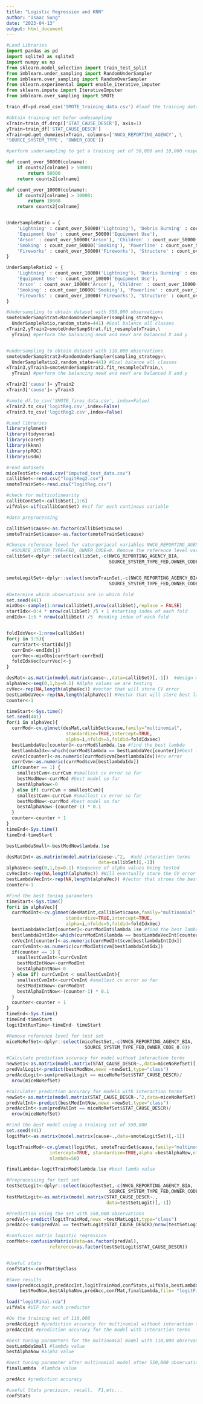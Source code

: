 ---
title: "Logistic Regression and KNN"
author: "Isaac Sung"
date: "2023-04-13"
output: html_document
---



```{python,eval=FALSE}
#Load Libraries
import pandas as pd
import sqlite3 as sqlite3
import numpy as np
from sklearn.model_selection import train_test_split
from imblearn.under_sampling import RandomUnderSampler
from imblearn.over_sampling import RandomOverSampler
from sklearn.experimental import enable_iterative_imputer 
from sklearn.impute import IterativeImputer
from imblearn.over_sampling import SMOTE

```

```{python,eval=FALSE}
train_df=pd.read_csv('SMOTE_training_data.csv') #load the training data

```

```{python,eval =FALSE}
#obtain training set befor undesampling
xTrain=train_df.drop(['STAT_CAUSE_DESCR'], axis=1) 
yTrain=train_df['STAT_CAUSE_DESCR']
xTrain=pd.get_dummies(xTrain, columns=['NWCG_REPORTING_AGENCY', \
'SOURCE_SYSTEM_TYPE', 'OWNER_CODE'])

```

```{python,eval=FALSE}


#perform undersampling to get a training set of 50,000 and 10,000 respectively

def count_over_50000(colname):
    if counts2[colname] > 50000:
        return 50000
    return counts2[colname]

def count_over_10000(colname):
    if counts2[colname] > 10000:
        return 10000
    return counts2[colname]


UnderSampleRatio = {
    'Lightning' : count_over_50000('Lightning'), 'Debris Burning' : count_over_50000('Debris Burning'), 'Campfire' : count_over_50000('Campfire'), 
    'Equipment Use' : count_over_50000('Equipment Use'),    
    'Arson' : count_over_50000('Arson'), 'Children' : count_over_50000('Children'), 'Railroad' : count_over_50000('Railroad'),
    'Smoking' : count_over_50000('Smoking'), 'Powerline' : count_over_50000('Powerline'),
    'Fireworks' : count_over_50000('Fireworks'), 'Structure' : count_over_50000('Structure')
}

UnderSampleRatio2 = {
    'Lightning' : count_over_10000('Lightning'), 'Debris Burning' : count_over_10000('Debris Burning'), 'Campfire' : count_over_10000('Campfire'), 
    'Equipment Use' : count_over_10000('Equipment Use'),    
    'Arson' : count_over_10000('Arson'), 'Children' : count_over_10000('Children'), 'Railroad' : count_over_10000('Railroad'),
    'Smoking' : count_over_10000('Smoking'), 'Powerline' : count_over_10000('Powerline'),
    'Fireworks' : count_over_10000('Fireworks'), 'Structure' : count_over_10000('Structure')
}

#Undersampling to obtain dataset with 550,000 observations
smoteUnderSampStrat=RandomUnderSampler(sampling_strategy=\
  UnderSampleRatio,random_state=441) #Goal balance all classes
xTrain2,yTrain2=smoteUnderSampStrat.fit_resample(xTrain,\
  yTrain) #perform the balancing newX and newY are balanced X and y


#undersampling to obtain dataset with 110,000 observations
smoteUnderSampStrat2=RandomUnderSampler(sampling_strategy=\
  UnderSampleRatio2,random_state=441) #Goal balance all classes
xTrain3,yTrain3=smoteUnderSampStrat2.fit_resample(xTrain,\
  yTrain) #perform the balancing newX and newY are balanced X and y


```

```{python,eval=FALSE}
xTrain2['cause']= yTrain2
xTrain3['cause']= yTrain3
```



```{python,eval=FALSE}

#smote_df.to_csv('SMOTE_fires_data.csv', index=False)
xTrain2.to_csv('logitReg.csv',index=False)
xTrain3.to_csv('logitReg2.csv',index=False)

```

```{R,eval=FALSE}
#Load libraries
library(glmnet)
library(tidyverse)
library(caret)
library(kknn)
library(pROC)
library(usdm)

#read datasets
miceTestSet<-read.csv("imputed_test_data.csv")
callibSet<-read.csv("logitReg2.csv")
smoteTrainSet<-read.csv("logitReg.csv")

```
```{R}
#check for multicolinearity
callibContSet<-callibSet[,1:6]
vifVals<-vif(callibContSet) #vif for each continous variable
```


```{R,eval=FALSE}
#data preprocessing

callibSet$cause<-as.factor(callibSet$cause)
smoteTrainSet$cause<-as.factor(smoteTrainSet$cause)

#Chosen reference level for catergoriacal variables NWCG_REPORTING_AGENCY=BIA,
  #SOURCE_SYSTEM_TYPE=FED, OWNER_CODE=0. Remove the reference level variables
callibSet<-dplyr::select(callibSet,-c(NWCG_REPORTING_AGENCY_BIA,  
                                      SOURCE_SYSTEM_TYPE_FED,OWNER_CODE_0.0))


smoteLogitSet<-dplyr::select(smoteTrainSet,-c(NWCG_REPORTING_AGENCY_BIA,  
                                      SOURCE_SYSTEM_TYPE_FED,OWNER_CODE_0.0))


```


```{R,eval=FALSE}

#Determine which observations are in which fold
set.seed(441)
mixObs<-sample(1:nrow(callibSet),nrow(callibSet),replace = FALSE) 
startIdx<-0:4 * nrow(callibSet) /5 + 1 #starting index of each fold
endIdx<-1:5 * nrow(callibSet) /5  #ending index of each fold


foldIdxVec<-1:nrow(callibSet) 
for(j in 1:5){ 
  currStart<-startIdx[j]
  currEnd<-endIdx[j]
  currVec<-mixObs[currStart:currEnd]
  foldIdxVec[currVec]<-j
}

desMat<-as.matrix(model.matrix(cause~.,data=callibSet)[,-1])  #design matrix
alphaVec<-seq(0,1,by=0.1) #Alpha values we are testing 
cvVec<-rep(NA,length(alphaVec)) #vector that will store CV error
bestLambdaVec<-rep(NA,length(alphaVec)) #Vector that will store best lambda 
counter<-1

```

```{R,eval=FALSE}

timeStart<-Sys.time()
set.seed(441)
for(i in alphaVec){
  currMod<-cv.glmnet(desMat,callibSet$cause,family="multinomial", 
                      standardize=TRUE,intercept=TRUE,
                      alpha=i,nfolds=5,foldid=foldIdxVec)
  bestLambdaVec[counter]<-currMod$lambda.1se #find the best lambda
  bestlambdaIdx<-which(currMod$lambda == bestLambdaVec[counter])#best lambda idx
  cvVec[counter]<-as.numeric(currMod$cvm[bestlambdaIdx])#cv error
  currCvm<-as.numeric(currMod$cvm[bestlambdaIdx])
  if(counter == 1) {
    smallestCvm<-currCvm #smallest cv error so far
    bestModNow<-currMod #best model so far
    bestAlphaNow<-0
  } else if( currCvm < smallestCvm){
    smallestCvm<-currCvm #smallest cv error so far
    bestModNow<-currMod #best model so far
    bestAlphaNow<-(counter-1) * 0.1
  }
  counter<-counter + 1
}
timeEnd<-Sys.time()
timeEnd-timeStart
```
```{R,eval=FALSE}
bestLambdaSmall<-bestModNow$lambda.1se
```

```{R,eval=FALSE}
desMatInt<-as.matrix(model.matrix(cause~.^2,  #add interaction terms
                                  data=callibSet)[,-1])
alphaVec<-seq(0,1,by=0.1) #Sequence of alpha values being tested
cvVecInt<-rep(NA,length(alphaVec)) #Will eventually store the CV error
bestLambdaVecInt<-rep(NA,length(alphaVec)) #Vector that stroes the best lambda
counter<-1

```

```{R,eval=FALSE}
#Find the best tuning parameters
timeStart<-Sys.time()
for(i in alphaVec){
  currModInt<-cv.glmnet(desMatInt,callibSet$cause,family="multinomial", 
                      standardize=TRUE,intercept=TRUE,
                      alpha=i,nfolds=5,foldid=foldIdxVec)
  bestLambdaVecInt[counter]<-currModInt$lambda.1se #find the best lambda
  bestlambdaIntIdx<-which(currModInt$lambda == bestLambdaVecInt[counter])
  cvVecInt[counter]<-as.numeric(currModInt$cvm[bestlambdaIntIdx])
  currCvmInt<-as.numeric(currModInt$cvm[bestlambdaIntIdx])
  if(counter == 1) {
    smallestCvmInt<-currCvmInt
    bestModIntNow<-currModInt
    bestAlphaIntNow<-0
  } else if( currCvmInt < smallestCvmInt){
    smallestCvmInt<-currCvmInt #smallest cv error so far
    bestModIntNow<-currModInt
    bestAlphaIntNow<-(counter-1) * 0.1
  }
  counter<-counter + 1
}
timeEnd<-Sys.time()
timeEnd-timeStart
logitIntRunTime<-timeEnd- timeStart

```



```{R,eval=FALSE}
#Remove reference level for test set
miceNoRefSet<-dplyr::select(miceTestSet,-c(NWCG_REPORTING_AGENCY_BIA,
                             SOURCE_SYSTEM_TYPE_FED,OWNER_CODE_0.0))

#Calculate prediction accuracy for model without interaction terms
newSet1<-as.matrix(model.matrix(STAT_CAUSE_DESCR~.,data=miceNoRefSet)[,-1])
predValLogit<-predict(bestModNow,newx =newSet1,type="class")
predAccLogit<-sum(predValLogit == miceNoRefSet$STAT_CAUSE_DESCR)/
  nrow(miceNoRefSet)

#calculater prediction accuracy for models with interaction terms
newSet<-as.matrix(model.matrix(STAT_CAUSE_DESCR~.^2,data=miceNoRefSet)[,-1])
predValInt<-predict(bestModIntNow,newx =newSet,type="class")
predAccInt<-sum(predValInt == miceNoRefSet$STAT_CAUSE_DESCR)/
  nrow(miceNoRefSet)

```




```{R,eval=FALSE}
#Find the best model using a training set of 550,000
set.seed(441)
logitMat<-as.matrix(model.matrix(cause~.,data=smoteLogitSet)[,-1])

logitTrainMod<-cv.glmnet(logitMat, smoteTrainSet$cause,family="multinomial",
                intercept=TRUE, standardize=TRUE,alpha =bestAlphaNow,nfold=5,
                nlambda=50)

```

```{R,eval=FALSE}
finalLambda<-logitTrainMod$lambda.1se #best lamda value 
```

```{R,eval=FALSE}
#Preprocessing for test set
testSetLogit<-dplyr::select(miceTestSet,-c(NWCG_REPORTING_AGENCY_BIA,  
                                      SOURCE_SYSTEM_TYPE_FED,OWNER_CODE_0.0))
testMatLogit<-as.matrix(model.matrix(STAT_CAUSE_DESCR~.,
                                     data=testSetLogit)[,-1])

#Prediction using the set with 550,000 observations
predVal<-predict(logitTrainMod,newx =testMatLogit,type="class")
predAcc<-sum(predVal == testSetLogit$STAT_CAUSE_DESCR)/nrow(testSetLogit)

```


```{R,eval=FALSE}
#confusion matrix logistic regression
confMat<-confusionMatrix(data=as.factor(predVal),
                reference=as.factor(testSetLogit$STAT_CAUSE_DESCR))


#Useful stats
confStats<-confMat$byClass 


```


```{R,eval = FALSE}
#Save results
save(predAccLogit,predAccInt,logitTrainMod,confStats,vifVals,bestLambdaSmall,
     bestModNow,bestAlphaNow,predAcc,confMat,finalLambda,file= "logitFinal.rda")


```

```{R,eval=FALSE}
load("logitFinal.rda")
vifVals #VIF for each predictor
```

```{R,eval=FALSE}
#On the training set of 110,000 
predAccLogit #prediction accuracy for multinomial without interaction terms
predAccInt #prediction accuracy for the model with interaction terms
```

```{R,eval=FALSE}
#best tuning parameters for the multinomial model with 110,000 observations
bestLambdaSmall #lambda value
bestAlphaNow #alpha value
```

```{R,eval=FALSE}
#best tuning parameter after multinomial model after 550,000 observations
finalLambda  #lambda value
```

```{R,eval=FALSE}
predAcc #prediction accuracy

```

```{R,eval=FALSE}
#useful Stats precision, recall,  F1,etc...
confStats
```